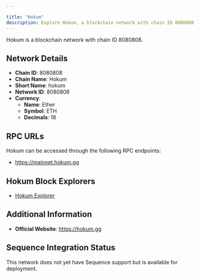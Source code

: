```yaml
---

title: "Hokum"
description: Explore Hokum, a blockchain network with chain ID 8080808. Learn about its native currency, Ether, and how to interact with the network.
---
```




Hokum is a blockchain network with chain ID 8080808.

## Network Details

- **Chain ID**: 8080808
- **Chain Name**: Hokum
- **Short Name**: hokum
- **Network ID**: 8080808
- **Currency**: 
  - **Name**: Ether
  - **Symbol**: ETH
  - **Decimals**: 18

## RPC URLs

Hokum can be accessed through the following RPC endpoints:

- https://mainnet.hokum.gg

## Hokum Block Explorers

- [Hokum Explorer](https://explorer.hokum.gg)

## Additional Information

- **Official Website**: https://hokum.gg

## Sequence Integration Status

This network does not yet have Sequence support but is available for deployment.
